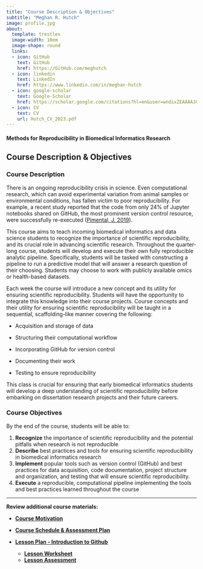 ```yaml
---
title: "Course Description & Objectives"
subtitle: "Meghan R. Hutch"
image: profile.jpg
about:
  template: trestles
  image-width: 10em
  image-shape: round
  links:
  - icon: GitHub
    text: GitHub
    href: https://GitHub.com/meghutch
  - icon: linkedin
    text: LinkedIn
    href: https://www.linkedin.com/in/meghan-hutch
  - icon: google-scholar
    text: Google-Scholar
    href: https://scholar.google.com/citations?hl=en&user=wndixZEAAAAJ&view_op=list_works
  - icon: CV
    text: CV
    url: Hutch_CV_2023.pdf
---
```


#### **Methods for Reproducibility in Biomedical Informatics Research**

## Course Description & Objectives

### Course Description

There is an ongoing reproducibility crisis in science. Even computational research, which can avoid experimental variation from animal samples or environmental conditions, has fallen victim to poor reproducibility. For example, a recent study reported that the code from only 24% of Jupyter notebooks shared on GitHub, the most prominent version control resource, were successfully re-executed ([Pimental, J. 2019](https://ieeexplore.ieee.org/document/8816763)).

This course aims to teach incoming biomedical informatics and data science students to recognize the importance of scientific reproducibility, and its crucial role in advancing scientific research. Throughout the quarter-long course, students will develop and execute their own fully reproducible analytic pipeline. Specifically, students will be tasked with constructing a pipeline to run a predictive model that will answer a research question of their choosing. Students may choose to work with publicly available omics or health-based datasets.

Each week the course will introduce a new concept and its utility for ensuring scientific reproducibility. Students will have the opportunity to integrate this knowledge into their course projects. Course concepts and their utility for ensuring scientific reproducibility will be taught in a sequential, scaffolding-like manner covering the following:

-   Acquisition and storage of data

-   Structuring their computational workflow

-   Incorporating GitHub for version control

-   Documenting their work

-   Testing to ensure reproducibility

This class is crucial for ensuring that early biomedical informatics students will develop a deep understanding of scientific reproducibility before embarking on dissertation research projects and their future careers.

### Course Objectives

By the end of the course, students will be able to:

1.  **Recognize** the importance of scientific reproducibility and the potential pitfalls when research is not reproducible
2.  **Describe** best practices and tools for ensuring scientific reproducibility in biomedical informatics research
3.  **Implement** popular tools such as version control (GitHub) and best practices for data acquisition, code documentation, project structure and organization, and testing that will ensure scientific reproducibility.
4.  **Execute** a reproducible, computational pipeline implementing the tools and best practices learned throughout the course

------------------------------------------------------------------------

**Review additional course materials:**

-   [**Course Motivation**](motivation.qmd)

-   [**Course Schedule & Assessment Plan**](schedule_assessment_plan.qmd)

-   [**Lesson Plan - Introduction to Github**](lesson_plan.qmd)

    -   [**Lesson Worksheet**](lesson_worksheet.qmd)
    -   [**Lesson Assessment**](lesson_assessment.qmd)

